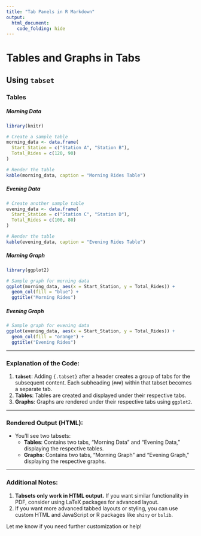 ```yaml
---
title: "Tab Panels in R Markdown"
output:
  html_document:
    code_folding: hide
---
```


# Tables and Graphs in Tabs

## Using `tabset`

### Tables

#### {.tabset}

##### Morning Data
```r
library(knitr)

# Create a sample table
morning_data <- data.frame(
  Start_Station = c("Station A", "Station B"),
  Total_Rides = c(120, 90)
)

# Render the table
kable(morning_data, caption = "Morning Rides Table")
```

##### Evening Data
```r
# Create another sample table
evening_data <- data.frame(
  Start_Station = c("Station C", "Station D"),
  Total_Rides = c(100, 80)
)

# Render the table
kable(evening_data, caption = "Evening Rides Table")
```

##### Morning Graph
```r
library(ggplot2)

# Sample graph for morning data
ggplot(morning_data, aes(x = Start_Station, y = Total_Rides)) +
  geom_col(fill = "blue") +
  ggtitle("Morning Rides")

```

##### Evening Graph
```r
# Sample graph for evening data
ggplot(evening_data, aes(x = Start_Station, y = Total_Rides)) +
  geom_col(fill = "orange") +
  ggtitle("Evening Rides")

```


---

### Explanation of the Code:
1. **`tabset`**: Adding `{.tabset}` after a header creates a group of tabs for the subsequent content. Each subheading (`###`) within that tabset becomes a separate tab.
2. **Tables**: Tables are created and displayed under their respective tabs.
3. **Graphs**: Graphs are rendered under their respective tabs using `ggplot2`.

---

### Rendered Output (HTML):
- You’ll see two tabsets:
  - **Tables**: Contains two tabs, "Morning Data" and "Evening Data," displaying the respective tables.
  - **Graphs**: Contains two tabs, "Morning Graph" and "Evening Graph," displaying the respective graphs.

---

### Additional Notes:
1. **Tabsets only work in HTML output.** If you want similar functionality in PDF, consider using LaTeX packages for advanced layout.
2. If you want more advanced tabbed layouts or styling, you can use custom HTML and JavaScript or R packages like `shiny` or `bslib`.

Let me know if you need further customization or help!


